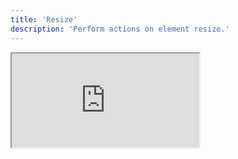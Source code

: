 ```yaml
---
title: 'Resize'
description: 'Perform actions on element resize.'
---
```


<iframe
  style={{ width: '100%', height: '378px', borderRadius: 12 }}
  src="http://localhost:9009/iframe.html?id=resize--default&viewMode=story"
/>

## Usage

Assemble the resize directives in your template.

```html
<div (ngpResize)="onResize($event)"></div>
```

## API Reference

The following directives are available to import from the `@ng-primitives/ng-primitives` package:

### NgpResizeDirective

<ResponseField name="ngpResize" type="boolean">
  Event emitted when the element is resize.
</ResponseField>
